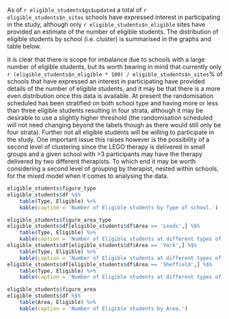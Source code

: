 As of `r eligible_students$gs$updated` a total of `r eligible_students$n_sites` schools have expressed interest in participating in the study, although only `r eligible_students$n_eligible` sites have provided an estimate of the number of eligible students.  The distribution of eligible students by school (i.e. cluster) is summarised in the graphs and table below.

It is clear that there is scope for imbalance due to schools with a large number of eligible students, but its worth bearing in mind that currently only `r (eligible_students$n_eligible * 100) / eligible_students$n_sites`% of schools that have expressed an interest in participating have provided details of the number of eligible students, and it may be that there is a more even distribution once this data is available.  At present the randomisation scheduled has been stratified on both school type and having more or less than three eligible students resulting in four strata, although it may be desirable to use a slightly higher threshold (the randomisation scheduled will not need changing beyond the labels though as there would still only be four strata).  Further not all eligible students will be willing to participate in the study.  One important issue this raises however is the possibility of a second level of clustering since the LEGO therapy is delivered in small groups and a given school with >3 participants may have the therapy delivered by two different therapists.  To which end it may be worth considering a second level of grouping by therapist, nested within schools, for the mixed model when it comes to analysing the data.



```r
eligible_students$figure_type
eligible_students$df %$%
    table(Type, Eligible) %>%
    kable(caption = 'Number of Eligible students by Type of school.')


```

```r
eligible_students$figure_area_type
eligible_students$df[eligible_students$df$Area == 'Leeds',] %$%
    table(Type, Eligible) %>%
    kable(caption = 'Number of Eligible students at different types of schools in the Leeds area.')
eligible_students$df[eligible_students$df$Area == 'York',] %$%
    table(Type, Eligible) %>%
    kable(caption = 'Number of Eligible students at different types of schools in the York area.')
eligible_students$df[eligible_students$df$Area == 'Sheffield',] %$%
    table(Type, Eligible) %>%
    kable(caption = 'Number of Eligible students at different types of schools in the Sheffield area.')


```

```r
eligible_students$figure_area
eligible_students$df %$%
    table(Area, Eligible) %>%
    kable(caption = 'Number of Eligible students by Area.')

```
